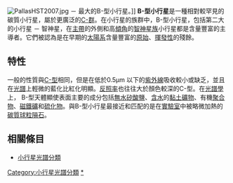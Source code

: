 [[Image:PallasHST2007.jpg|thumb]] － 最大的B-型小行星。]]
'''B-型小行星'''是一種相對較罕見的碳質小行星，屬於更廣泛的[[C-型小行星#C-群小行星|C-群]]。在小行星的族群中，B-型小行星，包括第二大的小行星 － 智神星，在[[小行星帶|主帶]]的外側和高[[傾角|傾角]]的[[智神星族|智神星族]]小行星都是含量豐富的主導者。它們被認為是在早期的[[太陽系|太陽系]]含量豐富的[[原始|原始]]、[[揮發物|揮發性]]的殘餘。

== 特性 ==
一般的性質與[[C-型小行星#特性|C-型]]相同，但是在低於0.5μm 以下的[[紫外線|紫外線]]吸收較小或缺乏，並且在[[光譜|光譜]]上輕微的藍化比紅化明顯。[[反照率|反照率]]也往往大於顏色較深的C-型。在[[光譜學|光譜學]]上， B-型天體顯使表面主要的成分包括[[無水|無水]][[矽酸鹽|矽酸鹽]]、[[含水|含水]]的[[黏土|黏土]][[礦物|礦物]]、有機[[聚合物|聚合物]]、[[磁鐵礦|磁鐵礦]]和[[硫化物|硫化物]]。與B-型小行星最接近和匹配的是在[[實驗室|實驗室]]中被略微加熱的[[碳質球粒隕石|碳質球粒隕石]]。

== 相關條目 ==
*[[小行星光譜分類|小行星光譜分類]]

{{小行星}}
{{小天體}}
[[Category:小行星光譜分類|Category:小行星光譜分類]]
[[Category:B-型小行星|*]]

{{asteroid-stub}}
